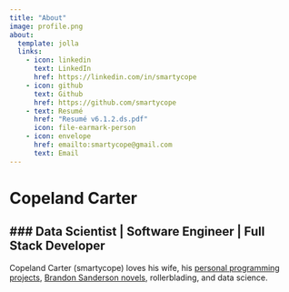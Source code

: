 ```yaml
---
title: "About"
image: profile.png
about:
  template: jolla
  links:
    - icon: linkedin
      text: LinkedIn
      href: https://linkedin.com/in/smartycope
    - icon: github
      text: Github
      href: https://github.com/smartycope
    - text: Resumé
      href: "Resumé v6.1.2.ds.pdf"
      icon: file-earmark-person
    - icon: envelope
      href: emailto:smartycope@gmail.com
      text: Email
---
```


<script src="../../index.js"></script>

# Copeland Carter
### Data Scientist | Software Engineer | Full Stack Developer
---
<!-- Check out my projects [on GitHub](https://github.com/smartycope), or some of my published projects:

- Regular Expression genererator, and more: [EZRegex](http://ezregex.org)
- A unique drawing program that acts like graph paper: [GeoDoodle](http://smartycope.github.io/geodoodle) -->

<!-- Feel free to email me at [smartycope@gmail.com](emailto:smartycope@gmail.com) -->

Copeland Carter (smartycope) loves his wife, his [personal programming projects](https://github.com/smartycope), [Brandon Sanderson novels](https://brandonsanderson.com), rollerblading, and data science.
